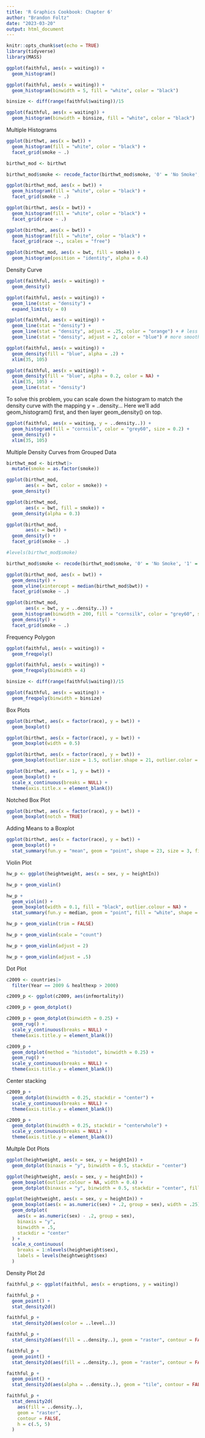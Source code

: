 ```yaml
---
title: 'R Graphics Cookbook: Chapter 6'
author: "Brandon Foltz"
date: "2023-03-20"
output: html_document
---
```


```r
knitr::opts_chunk$set(echo = TRUE)
library(tidyverse)
library(MASS)
```
```r
ggplot(faithful, aes(x = waiting)) +
  geom_histogram()

ggplot(faithful, aes(x = waiting)) +
  geom_histogram(binwidth = 5, fill = "white", color = "black")

binsize <- diff(range(faithful$waiting))/15

ggplot(faithful, aes(x = waiting)) +
  geom_histogram(binwidth = binsize, fill = "white", color = "black")
```

Multiple Histograms
```r
ggplot(birthwt, aes(x = bwt)) +
  geom_histogram(fill = "white", color = "black") +
  facet_grid(smoke ~ .)

birthwt_mod <- birthwt

birthwt_mod$smoke <- recode_factor(birthwt_mod$smoke, '0' = 'No Smoke', '1' = 'Smoke')
```

```r
ggplot(birthwt_mod, aes(x = bwt)) +
  geom_histogram(fill = "white", color = "black") +
  facet_grid(smoke ~ .)

ggplot(birthwt, aes(x = bwt)) +
  geom_histogram(fill = "white", color = "black") +
  facet_grid(race ~ .)

ggplot(birthwt, aes(x = bwt)) +
  geom_histogram(fill = "white", color = "black") +
  facet_grid(race ~., scales = "free")

ggplot(birthwt_mod, aes(x = bwt, fill = smoke)) +
  geom_histogram(position = "identity", alpha = 0.4)
```

Density Curve
```r
ggplot(faithful, aes(x = waiting)) +
  geom_density()

ggplot(faithful, aes(x = waiting)) +
  geom_line(stat = "density") +
  expand_limits(y = 0)
```
```r
ggplot(faithful, aes(x = waiting)) +
  geom_line(stat = "density") +
  geom_line(stat = "density", adjust = .25, color = "orange") + # less smooth
  geom_line(stat = "density", adjust = 2, color = "blue") # more smooth
```
```r
ggplot(faithful, aes(x = waiting)) +
  geom_density(fill = "blue", alpha = .2) +
  xlim(35, 105)

ggplot(faithful, aes(x = waiting)) +
  geom_density(fill = "blue", alpha = 0.2, color = NA) +
  xlim(35, 105) +
  geom_line(stat = "density")
```
To solve this problem, you can scale down the histogram to match the density curve with the mapping y = ..density... Here we’ll add geom_histogram() first, and then layer geom_density() on top.

```r
ggplot(faithful, aes(x = waiting, y = ..density..)) +
  geom_histogram(fill = "cornsilk", color = "grey60", size = 0.2) +
  geom_density() +
  xlim(35, 105)
```

Multiple Density Curves from Grouped Data

```r
birthwt_mod <- birthwt|>
  mutate(smoke = as.factor(smoke))

ggplot(birthwt_mod,
       aes(x = bwt, color = smoke)) +
  geom_density()

ggplot(birthwt_mod,
       aes(x = bwt, fill = smoke)) +
  geom_density(alpha = 0.3)
```
```r
ggplot(birthwt_mod,
       aes(x = bwt)) +
  geom_density() +
  facet_grid(smoke ~ .)

#levels(birthwt_mod$smoke)

birthwt_mod$smoke <- recode(birthwt_mod$smoke, '0' = 'No Smoke', '1' = 'Smoke')

ggplot(birthwt_mod, aes(x = bwt)) +
  geom_density() +
  geom_vline(xintercept = median(birthwt_mod$bwt)) +
  facet_grid(smoke ~ .)
```
```r
ggplot(birthwt_mod,
       aes(x = bwt, y = ..density..)) +
  geom_histogram(binwidth = 200, fill = "cornsilk", color = "grey60", size = 0.2) +
  geom_density() +
  facet_grid(smoke ~ .)
```

Frequency Polygon

```r
ggplot(faithful, aes(x = waiting)) +
  geom_freqpoly()

ggplot(faithful, aes(x = waiting)) +
  geom_freqpoly(binwidth = 4)

binsize <- diff(range(faithful$waiting))/15

ggplot(faithful, aes(x = waiting)) +
  geom_freqpoly(binwidth = binsize)
```

Box Plots
```r
ggplot(birthwt, aes(x = factor(race), y = bwt)) +
  geom_boxplot()

ggplot(birthwt, aes(x = factor(race), y = bwt)) +
  geom_boxplot(width = 0.5)

ggplot(birthwt, aes(x = factor(race), y = bwt)) +
  geom_boxplot(outlier.size = 1.5, outlier.shape = 21, outlier.color = "red")

ggplot(birthwt, aes(x = 1, y = bwt)) +
  geom_boxplot() +
  scale_x_continuous(breaks = NULL) +
  theme(axis.title.x = element_blank())
```

Notched Box Plot

```r
ggplot(birthwt, aes(x = factor(race), y = bwt)) +
  geom_boxplot(notch = TRUE)
```

Adding Means to a Boxplot

```r
ggplot(birthwt, aes(x = factor(race), y = bwt)) +
  geom_boxplot() +
  stat_summary(fun.y = "mean", geom = "point", shape = 23, size = 3, fill = "red")
```

Violin Plot

```r
hw_p <- ggplot(heightweight, aes(x = sex, y = heightIn))

hw_p + geom_violin()

hw_p +
  geom_violin() +
  geom_boxplot(width = 0.1, fill = "black", outlier.colour = NA) +
  stat_summary(fun.y = median, geom = "point", fill = "white", shape = 21, size = 2.5)

hw_p + geom_violin(trim = FALSE)

hw_p + geom_violin(scale = "count")

hw_p + geom_violin(adjust = 2)

hw_p + geom_violin(adjust = .5)
```

Dot Plot

```r
c2009 <- countries|>
  filter(Year == 2009 & healthexp > 2000)

c2009_p <- ggplot(c2009, aes(infmortality))

c2009_p + geom_dotplot()

c2009_p + geom_dotplot(binwidth = 0.25) +
  geom_rug() +
  scale_y_continuous(breaks = NULL) +
  theme(axis.title.y = element_blank())

c2009_p +
  geom_dotplot(method = "histodot", binwidth = 0.25) +
  geom_rug() +
  scale_y_continuous(breaks = NULL) +
  theme(axis.title.y = element_blank())
```
Center stacking

```r
c2009_p +
  geom_dotplot(binwidth = 0.25, stackdir = "center") +
  scale_y_continuous(breaks = NULL) +
  theme(axis.title.y = element_blank())

c2009_p +
  geom_dotplot(binwidth = 0.25, stackdir = "centerwhole") +
  scale_y_continuous(breaks = NULL) +
  theme(axis.title.y = element_blank())
```

Multple Dot Plots

```r
ggplot(heightweight, aes(x = sex, y = heightIn)) +
  geom_dotplot(binaxis = "y", binwidth = 0.5, stackdir = "center")

ggplot(heightweight, aes(x = sex, y = heightIn)) +
  geom_boxplot(outlier.colour = NA, width = 0.4) +
  geom_dotplot(binaxis = "y", binwidth = 0.5, stackdir = "center", fill = NA)
```
```r
ggplot(heightweight, aes(x = sex, y = heightIn)) +
  geom_boxplot(aes(x = as.numeric(sex) + .2, group = sex), width = .25) +
  geom_dotplot(
    aes(x = as.numeric(sex) - .2, group = sex),
    binaxis = "y",
    binwidth = .5,
    stackdir = "center"
  ) +
  scale_x_continuous(
    breaks = 1:nlevels(heightweight$sex),
    labels = levels(heightweight$sex)
  )
```

Density Plot 2d

```r
faithful_p <- ggplot(faithful, aes(x = eruptions, y = waiting))

faithful_p +
  geom_point() +
  stat_density2d()

faithful_p +
  stat_density2d(aes(color = ..level..))

faithful_p +
  stat_density2d(aes(fill = ..density..), geom = "raster", contour = FALSE)

faithful_p + 
  geom_point() +
  stat_density2d(aes(fill = ..density..), geom = "raster", contour = FALSE)

faithful_p +
  geom_point() +
  stat_density2d(aes(alpha = ..density..), geom = "tile", contour = FALSE)

faithful_p +
  stat_density2d(
    aes(fill = ..density..),
    geom = "raster", 
    contour = FALSE,
    h = c(.5, 5)
  )
  
```

